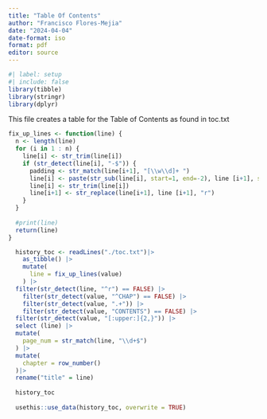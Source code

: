 ```yaml
---
title: "Table Of Contents"
author: "Francisco Flores-Mejia"
date: "2024-04-04"
date-format: iso
format: pdf
editor: source
---
```


```r
#| label: setup
#| include: false
library(tibble)
library(stringr)
library(dplyr)
```

This file creates a table for the Table of Contents as found in toc.txt  
```r
fix_up_lines <- function(line) {
  n <- length(line)
  for (i in 1 : n) {
    line[i] <- str_trim(line[i])
    if (str_detect(line[i], "-$")) {
      padding <- str_match(line[i+1], "[\\w\\d]+ ")
      line[i] <- paste(str_sub(line[i], start=1, end=-2), line [i+1], sep="")
      line[i] <- str_trim(line[i])
      line[i+1] <- str_replace(line[i+1], line [i+1], "r")
    }
  }
  
  #print(line)
  return(line)
}

```

```r
  history_toc <- readLines("./toc.txt")|>
    as_tibble() |>
    mutate(
      line = fix_up_lines(value)
    ) |>
  filter(str_detect(line, "^r") == FALSE) |>
    filter(str_detect(value, "^CHAP") == FALSE) |>
    filter(str_detect(value, ".+")) |>
    filter(str_detect(value, "CONTENTS") == FALSE) |>
  filter(str_detect(value, "[:upper:]{2,}")) |>
  select (line) |>
  mutate(
    page_num = str_match(line, "\\d+$")
  ) |>
  mutate(
    chapter = row_number()
  )|>
  rename("title" = line) 
  
  history_toc
    
  usethis::use_data(history_toc, overwrite = TRUE)


```